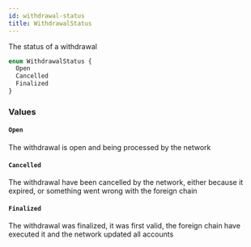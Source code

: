 ```yaml
---
id: withdrawal-status
title: WithdrawalStatus
---
```


The status of a withdrawal

```graphql
enum WithdrawalStatus {
  Open
  Cancelled
  Finalized
}
```

### Values

#### `Open`

The withdrawal is open and being processed by the network

#### `Cancelled`

The withdrawal have been cancelled by the network, either because it expired, or something went wrong with the foreign chain

#### `Finalized`

The withdrawal was finalized, it was first valid, the foreign chain have executed it and the network updated all accounts
